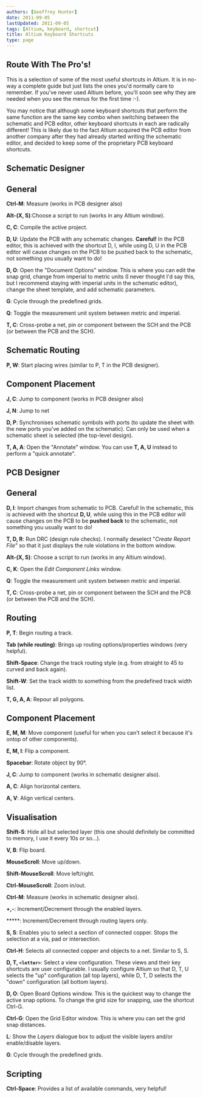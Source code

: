 ```yaml
---
authors: [Geoffrey Hunter]
date: 2011-09-05
lastUpdated: 2011-09-05
tags: [Altium, keyboard, shortcut]
title: Altium Keyboard Shortcuts
type: page
---
```


## Route With The Pro's!

This is a selection of some of the most useful shortcuts in Altium. It is in no-way a complete guide but just lists the ones you'd normally care to remember. If you've never used Altium before, you'll soon see why they are needed when you see the menus for the first time :-).

You may notice that although some keyboard shortcuts that perform the same function are the same key combo when switching between the schematic and PCB editor, other keyboard shortcuts in each are radically different! This is likely due to the fact Altium acquired the PCB editor from another company after they had already started writing the schematic editor, and decided to keep some of the proprietary PCB keyboard shortcuts.

## Schematic Designer

## General

**Ctrl-M**: Measure (works in PCB designer also)  

**Alt-(X, S)**:Choose a script to run (works in any Altium window).  

**C, C**: Compile the active project.  

**D, U**: Update the PCB with any schematic changes. **Careful!** In the PCB editor, this is achieved with the shortcut D, I, while using D, U in the PCB editor will cause changes on the PCB to be pushed back to the schematic, not something you usually want to do!  

**D, O**: Open the "Document Options" window. This is where you can edit the snap grid, change from imperial to metric units (I never thought I'd say this, but I recommend staying with imperial units in the schematic editor), change the sheet template, and add schematic parameters.  

**G**: Cycle through the predefined grids.  

**Q**: Toggle the measurement unit system between metric and imperial.  

**T, C**: Cross-probe a net, pin or component between the SCH and the PCB (or between the PCB and the SCH).

## Schematic Routing

**P, W**: Start placing wires (similar to P, T in the PCB designer).

## Component Placement

**J, C**: Jump to component (works in PCB designer also)  

**J, N**: Jump to net  

**D, P**: Synchronises schematic symbols with ports (to update the sheet with the new ports you've added on the schematic). Can only be used when a schematic sheet is selected (the top-level design).  

**T, A, A**: Open the "Annotate" window. You can use **T, A, U** instead to perform a "quick annotate".

## PCB Designer

## General

**D, I**: Import changes from schematic to PCB. Careful! In the schematic, this is achieved with the shortcut **D, U**, while using this in the PCB editor will cause changes on the PCB to be **pushed back** to the schematic, not something you usually want to do!  

**T, D, R**: Run DRC (design rule checks). I normally deselect "_Create Report File_" so that it just displays the rule violations in the bottom window.  

**Alt-(X, S)**: Choose a script to run (works in any Altium window).  

**C, K**: Open the _Edit Component Links_ window.  

**Q**: Toggle the measurement unit system between metric and imperial.  

**T, C**: Cross-probe a net, pin or component between the SCH and the PCB (or between the PCB and the SCH).

## **Routing**

**P, T**: Begin routing a track.   

**Tab (while routing)**: Brings up routing options/properties windows (very helpful).  

**Shift-Space**: Change the track routing style (e.g. from straight to 45 to curved and back again).  

**Shift-W**: Set the track width to something from the predefined track width list.  

**T, G, A, A**: Repour all polygons.




## **Component Placement**




**E, M, M**: Move component (useful for when you can't select it because it's ontop of other components).  

**E, M, I**: Flip a component.  

**Spacebar**: Rotate object by 90°.  

**J, C**: Jump to component (works in schematic designer also).  

**A, C**: Align horizontal centers.  

**A, V**: Align vertical centers.

## **Visualisation**

**Shift-S**: Hide all but selected layer (this one should definitely be committed to memory, I use it every 10s or so...).  

**V, B**: Flip board.  

**MouseScroll**: Move up/down.  

**Shift-MouseScroll**: Move left/right.  

**Ctrl-MouseScroll**: Zoom in/out.  

**Ctrl-M**: Measure (works in schematic designer also).  

**+,-**: Increment/Decrement through the enabled layers.  

*****: Increment/Decrement through routing layers only.  

**S, S**: Enables you to select a section of connected copper. Stops the selection at a via, pad or intersection.  

**Ctrl-H**: Selects all connected copper and objects to a net. Similar to S, S.  

**D, T, `<letter>`**: Select a view configuration. These views and their key shortcuts are user configurable. I usually configure Altium so that D, T, U selects the "up" configuration (all top layers), while D, T, D selects the "down" configuration (all bottom layers).  

**D, O**: Open Board Options window. This is the quickest way to change the active snap options. To change the grid size for snapping, use the shortcut Ctrl-G.  

**Ctrl-G**: Open the Grid Editor window. This is where you can set the grid snap distances.  

**L**: Show the _Layers_ dialogue box to adjust the visible layers and/or enable/disable layers.  

**G**: Cycle through the predefined grids.

## Scripting

**Ctrl-Space**: Provides a list of available commands, very helpful!
